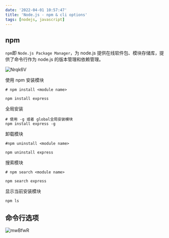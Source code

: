 ```yaml
---
date: '2022-04-01 10:57:47'
title: 'Node.js - npm & cli options'
tags: [nodejs, javascript]
---
```


## npm

`npm`即 `Node.js Package Manager`，为 node.js 提供在线软件包、模块存储库，提供了命令行作为 node.js 的版本管理和依赖管理。

![Nrqk6V](https://cdn.jsdelivr.net/gh/manonicu/pics@master/uPic/Nrqk6V.png)

使用 npm 安装模块

```shell
# npm install <module name>

npm install express
```

全局安装

```shell
# 使用 -g 或者 global全局安装模块
npm install express -g
```

卸载模块

```shell
#npm uninstall <module name>

npm uninstall express
```

搜索模块

```shell
# npm search <module name>

npm search express
```

显示当前安装模块

```shell
npm ls
```

## 命令行选项

![mwBfwR](https://cdn.jsdelivr.net/gh/manonicu/pics@master/uPic/mwBfwR.png)
